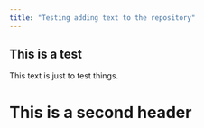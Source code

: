 ```yaml
---
title: "Testing adding text to the repository"
---
```


## This is a test
This text is just to test things.

# This is a second header

